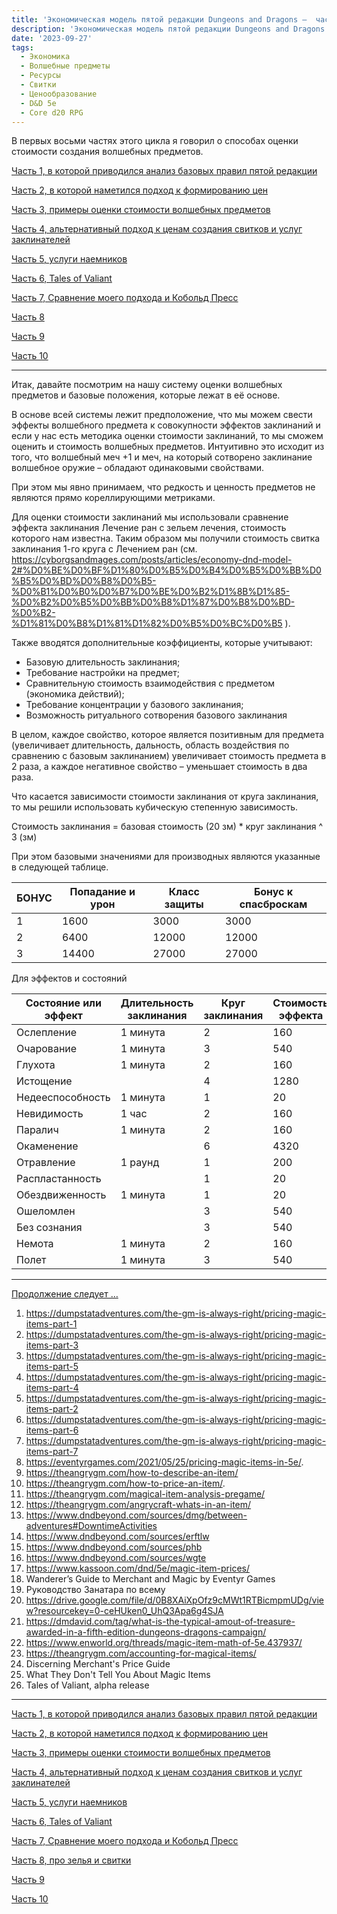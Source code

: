 ```yaml
---
title: 'Экономическая модель пятой редакции Dungeons and Dragons –  часть 9'
description: 'Экономическая модель пятой редакции Dungeons and Dragons –  часть 9'
date: '2023-09-27'
tags:
  - Экономика
  - Волшебные предметы
  - Ресурсы
  - Свитки
  - Ценообразование
  - D&D 5e
  - Core d20 RPG
---
```


В первых восьми частях этого цикла я говорил о способах оценки стоимости создания волшебных предметов.

[Часть 1, в которой приводился анализ базовых правил пятой редакции](https://cyborgsandmages.com/posts/articles/economy-dnd-model-1)

[Часть 2, в которой наметился подход к формированию цен](https://cyborgsandmages.com/posts/articles/economy-dnd-model-2)

[Часть 3, примеры оценки стоимости волшебных предметов](https://cyborgsandmages.com/posts/articles/economy-dnd-model-3)

[Часть 4, альтернативный подход к ценам создания свитков и услуг заклинателей](https://cyborgsandmages.com/posts/articles/economy-dnd-model-4)

[Часть 5, услуги наемников](https://cyborgsandmages.com/posts/articles/economy-dnd-model-5)

[Часть 6, Tales of Valiant](https://cyborgsandmages.com/posts/articles/economy-dnd-model-6)

[Часть 7, Сравнение моего подхода и Кобольд Пресс](https://cyborgsandmages.com/posts/articles/economy-dnd-model-7)

[Часть 8](https://cyborgsandmages.com/posts/articles/economy-dnd-model-8)

[Часть 9](https://cyborgsandmages.com/posts/articles/economy-dnd-model-9)

[Часть 10](https://cyborgsandmages.com/posts/articles/economy-dnd-model-10)

---
Итак, давайте посмотрим на нашу систему оценки волшебных предметов и базовые положения, которые лежат в её основе.

В основе всей системы лежит предположение, что мы можем свести эффекты волшебного предмета к совокупности эффектов заклинаний и если у нас есть методика оценки стоимости заклинаний, то мы сможем оценить и стоимость волшебных предметов.
Интуитивно это исходит из того, что волшебный меч +1 и меч, на который сотворено заклинание волшебное оружие – обладают одинаковыми свойствами.

При этом мы явно принимаем, что редкость и ценность предметов не являются прямо кореллирующими метриками.

Для оценки стоимости заклинаний мы использовали сравнение эффекта заклинания Лечение ран с зельем лечения, стоимость которого нам известна. Таким образом мы получили стоимость свитка заклинания 1-го круга с Лечением ран (см. https://cyborgsandmages.com/posts/articles/economy-dnd-model-2#%D0%BE%D0%BF%D1%80%D0%B5%D0%B4%D0%B5%D0%BB%D0%B5%D0%BD%D0%B8%D0%B5-%D0%B1%D0%B0%D0%B7%D0%BE%D0%B2%D1%8B%D1%85-%D0%B2%D0%B5%D0%BB%D0%B8%D1%87%D0%B8%D0%BD-%D0%B2-%D1%81%D0%B8%D1%81%D1%82%D0%B5%D0%BC%D0%B5 ).

Также вводятся дополнительные коэффициенты, которые учитывают:
-	Базовую длительность заклинания;
-	Требование настройки на предмет;
-	Сравнительную стоимость взаимодействия с предметом (экономика действий);
-	Требование концентрации у базового заклинания;
-	Возможность ритуального сотворения базового заклинания

В целом, каждое свойство, которое является позитивным для предмета (увеличивает длительность, дальность, область воздействия по сравнению с базовым заклинанием) увеличивает стоимость предмета в 2 раза, а каждое негативное свойство – уменьшает стоимость в два раза.

Что касается зависимости стоимости заклинания от круга заклинания, то мы решили использовать кубическую степенную зависимость.

Стоимость заклинания = базовая стоимость (20 зм) * круг заклинания ^ 3 (зм)

При этом базовыми значениями для производных являются указанные в следующей таблице.

| БОНУС | Попадание и урон | Класс защиты | Бонус к спасброскам |
|-------|------------------|--------------|---------------------|
| 1     | 1600             | 3000         | 3000                |
| 2     | 6400             | 12000        | 12000               |
| 3     | 14400            | 27000        | 27000               |


Для эффектов и состояний

| Состояние или эффект | Длительность заклинания | Круг заклинания | Стоимость эффекта |
|----------------------|-------------------------|-----------------|-------------------|
| Ослепление           | 1 минута                | 2               | 160               |
| Очарование           | 1 минута                | 3               | 540               |
| Глухота              | 1 минута                | 2               | 160               |
| Истощение            |                         | 4               | 1280              |
| Недееспособность     | 1 минута                | 1               | 20                |
| Невидимость          | 1 час                   | 2               | 160               |
| Паралич              | 1 минута                | 2               | 160               |
| Окаменение           |                         | 6               | 4320              |
| Отравление           | 1 раунд                 | 1               | 200               |
| Распластанность      |                         | 1               | 20                |
| Обездвиженность      | 1 минута                | 1               | 20                |
| Ошеломлен            |                         | 3               | 540               |
| Без сознания         |                         | 3               | 540               |
| Немота               | 1 минута                | 2               | 160               |
| Полет                | 1 минута                | 3               | 540               |



---

[Продолжение следует …](https://cyborgsandmages.com/posts/articles/economy-dnd-model-10)


1. https://dumpstatadventures.com/the-gm-is-always-right/pricing-magic-items-part-1
2. https://dumpstatadventures.com/the-gm-is-always-right/pricing-magic-items-part-3
3. https://dumpstatadventures.com/the-gm-is-always-right/pricing-magic-items-part-5
4. https://dumpstatadventures.com/the-gm-is-always-right/pricing-magic-items-part-4
5. https://dumpstatadventures.com/the-gm-is-always-right/pricing-magic-items-part-2
6. https://dumpstatadventures.com/the-gm-is-always-right/pricing-magic-items-part-6
7. https://dumpstatadventures.com/the-gm-is-always-right/pricing-magic-items-part-7
8. https://eventyrgames.com/2021/05/25/pricing-magic-items-in-5e/.
9. https://theangrygm.com/how-to-describe-an-item/
10. https://theangrygm.com/how-to-price-an-item/.
11. https://theangrygm.com/magical-item-analysis-pregame/
12. https://theangrygm.com/angrycraft-whats-in-an-item/
13. https://www.dndbeyond.com/sources/dmg/between-adventures#DowntimeActivities
14. https://www.dndbeyond.com/sources/erftlw
15. https://www.dndbeyond.com/sources/phb
16. https://www.dndbeyond.com/sources/wgte
17. https://www.kassoon.com/dnd/5e/magic-item-prices/
18. Wanderer’s Guide to Merchant and Magic by Eventyr Games
19. Руководство Занатара по всему
20. https://drive.google.com/file/d/0B8XAiXpOfz9cMWt1RTBicmpmUDg/view?resourcekey=0-ceHUken0_UhQ3Apa6g4SJA
21. https://dmdavid.com/tag/what-is-the-typical-amout-of-treasure-awarded-in-a-fifth-edition-dungeons-dragons-campaign/
22. https://www.enworld.org/threads/magic-item-math-of-5e.437937/
23. https://theangrygm.com/accounting-for-magical-items/
24. Discerning Merchant's Price Guide
25. What They Don't Tell You About Magic Items
26. Tales of Valiant, alpha release

---

[Часть 1, в которой приводился анализ базовых правил пятой редакции](https://cyborgsandmages.com/posts/articles/economy-dnd-model-1)

[Часть 2, в которой наметился подход к формированию цен](https://cyborgsandmages.com/posts/articles/economy-dnd-model-2)

[Часть 3, примеры оценки стоимости волшебных предметов](https://cyborgsandmages.com/posts/articles/economy-dnd-model-3)

[Часть 4, альтернативный подход к ценам создания свитков и услуг заклинателей](https://cyborgsandmages.com/posts/articles/economy-dnd-model-4)

[Часть 5, услуги наемников](https://cyborgsandmages.com/posts/articles/economy-dnd-model-5)

[Часть 6, Tales of Valiant](https://cyborgsandmages.com/posts/articles/economy-dnd-model-6)

[Часть 7, Сравнение моего подхода и Кобольд Пресс](https://cyborgsandmages.com/posts/articles/economy-dnd-model-7)

[Часть 8, про зелья и свитки](https://cyborgsandmages.com/posts/articles/economy-dnd-model-8)

[Часть 9](https://cyborgsandmages.com/posts/articles/economy-dnd-model-9)

[Часть 10](https://cyborgsandmages.com/posts/articles/economy-dnd-model-10)